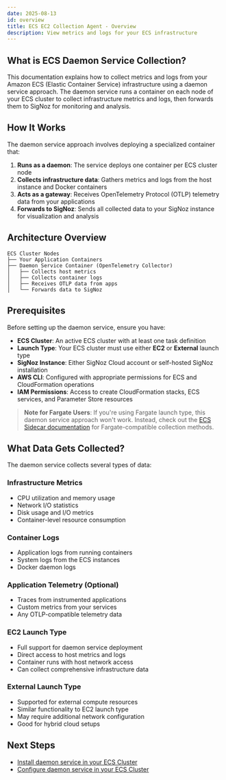 ```yaml
---
date: 2025-08-13
id: overview
title: ECS EC2 Collection Agent - Overview
description: View metrics and logs for your ECS infrastructure
---
```


## What is ECS Daemon Service Collection?

This documentation explains how to collect metrics and logs from your Amazon ECS (Elastic Container Service) infrastructure using a daemon service approach. The daemon service runs a container on each node of your ECS cluster to collect infrastructure metrics and logs, then forwards them to SigNoz for monitoring and analysis.

## How It Works

The daemon service approach involves deploying a specialized container that:

1. **Runs as a daemon**: The service deploys one container per ECS cluster node
2. **Collects infrastructure data**: Gathers metrics and logs from the host instance and Docker containers
3. **Acts as a gateway**: Receives OpenTelemetry Protocol (OTLP) telemetry data from your applications
4. **Forwards to SigNoz**: Sends all collected data to your SigNoz instance for visualization and analysis

## Architecture Overview

```
ECS Cluster Nodes
├── Your Application Containers
├── Daemon Service Container (OpenTelemetry Collector)
│   ├── Collects host metrics
│   ├── Collects container logs  
│   ├── Receives OTLP data from apps
│   └── Forwards data to SigNoz
```

## Prerequisites

Before setting up the daemon service, ensure you have:

- **ECS Cluster**: An active ECS cluster with at least one task definition
- **Launch Type**: Your ECS cluster must use either **EC2** or **External** launch type
- **SigNoz Instance**: Either SigNoz Cloud account or self-hosted SigNoz installation
- **AWS CLI**: Configured with appropriate permissions for ECS and CloudFormation operations
- **IAM Permissions**: Access to create CloudFormation stacks, ECS services, and Parameter Store resources

> **Note for Fargate Users**: If you're using Fargate launch type, this daemon service approach won't work. Instead, check out the [ECS Sidecar documentation](https://signoz.io/docs/userguide/collecting-ecs-sidecar-infra/) for Fargate-compatible collection methods.

## What Data Gets Collected?

The daemon service collects several types of data:

### Infrastructure Metrics
- CPU utilization and memory usage
- Network I/O statistics  
- Disk usage and I/O metrics
- Container-level resource consumption

### Container Logs
- Application logs from running containers
- System logs from the ECS instances
- Docker daemon logs

### Application Telemetry (Optional)
- Traces from instrumented applications
- Custom metrics from your services
- Any OTLP-compatible telemetry data


### EC2 Launch Type
- Full support for daemon service deployment
- Direct access to host metrics and logs
- Container runs with host network access
- Can collect comprehensive infrastructure data

### External Launch Type
- Supported for external compute resources
- Similar functionality to EC2 launch type
- May require additional network configuration
- Good for hybrid cloud setups

## Next Steps

- [Install daemon service in your ECS Cluster](/docs/collection-agents/ecs/ec2/install/)
- [Configure daemon service in your ECS Cluster](/docs/collection-agents/ecs/ec2/configure/)